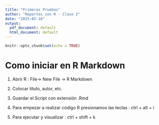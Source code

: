 ---
title: "Primeras Pruebas"
author: "Reportes con R - Clase 2"
date: "2025-05-18"
output:
  pdf_document: default
  html_document: default
---

```{r setup, include=FALSE}
knitr::opts_chunk$set(echo = TRUE)
```

# Como iniciar en R Markdown 
1. Abrir R : 
        File-> New File -> R Markdown 
        
2. Colocar título, autor, etc. 

3. Guardar el Script con extensión .Rmd 

4. Para empezar a realizar código R presionamos las teclas : ctrl + alt + i 

5. Para ejecutar y visualizar : ctrl + shift + k 







